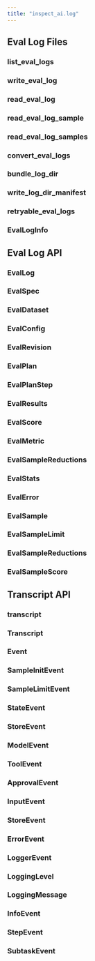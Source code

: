 ```yaml
---
title: "inspect_ai.log"
---
```


## Eval Log Files

### list_eval_logs
### write_eval_log
### read_eval_log
### read_eval_log_sample
### read_eval_log_samples
### convert_eval_logs
### bundle_log_dir
### write_log_dir_manifest
### retryable_eval_logs
### EvalLogInfo

## Eval Log API

### EvalLog
### EvalSpec
### EvalDataset
### EvalConfig
### EvalRevision
### EvalPlan
### EvalPlanStep
### EvalResults
### EvalScore
### EvalMetric
### EvalSampleReductions
### EvalStats
### EvalError
### EvalSample
### EvalSampleLimit
### EvalSampleReductions
### EvalSampleScore

## Transcript API

### transcript
### Transcript
### Event
### SampleInitEvent
### SampleLimitEvent
### StateEvent
### StoreEvent
### ModelEvent
### ToolEvent
### ApprovalEvent
### InputEvent
### StoreEvent
### ErrorEvent
### LoggerEvent
### LoggingLevel
### LoggingMessage
### InfoEvent
### StepEvent
### SubtaskEvent
